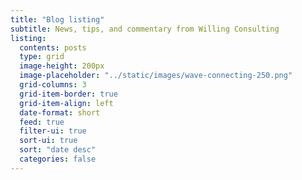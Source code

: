 ```yaml
---
title: "Blog listing"
subtitle: News, tips, and commentary from Willing Consulting
listing:
  contents: posts
  type: grid
  image-height: 200px
  image-placeholder: "../static/images/wave-connecting-250.png"
  grid-columns: 3
  grid-item-border: true
  grid-item-align: left
  date-format: short
  feed: true
  filter-ui: true
  sort-ui: true
  sort: "date desc"
  categories: false
---
```

